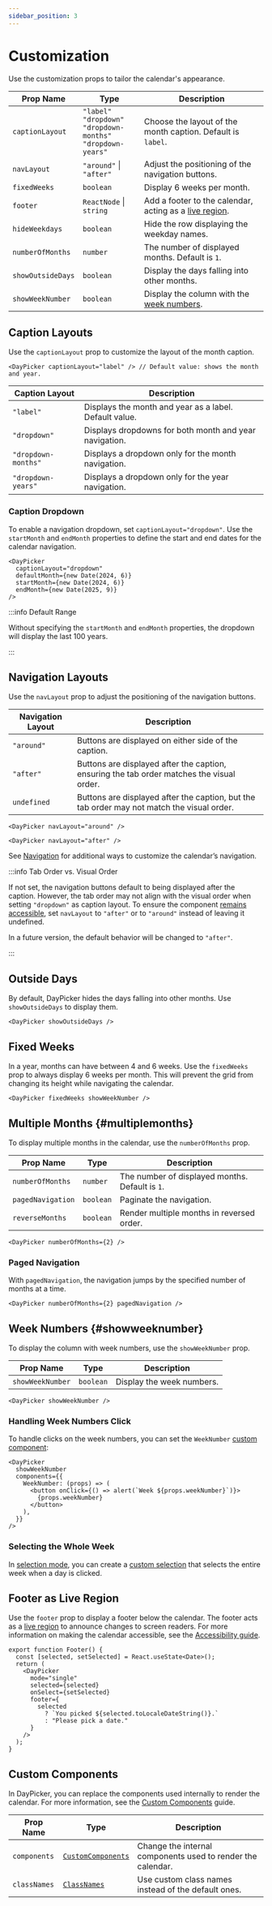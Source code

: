 ```yaml
---
sidebar_position: 3
---
```


# Customization

Use the customization props to tailor the calendar's appearance.

| Prop Name         | Type                                                                         | Description                                                                                                                                 |
| ----------------- | ---------------------------------------------------------------------------- | ------------------------------------------------------------------------------------------------------------------------------------------- |
| `captionLayout`   | `"label"`<br/> `"dropdown"`<br/> `"dropdown-months"`<br/> `"dropdown-years"` | Choose the layout of the month caption. Default is `label`.                                                                                 |
| `navLayout`       | `"around"` \| `"after"`                                                      | Adjust the positioning of the navigation buttons.                                                                                           |
| `fixedWeeks`      | `boolean`                                                                    | Display 6 weeks per month.                                                                                                                  |
| `footer`          | `ReactNode` \| `string`                                                      | Add a footer to the calendar, acting as a [live region](https://developer.mozilla.org/en-US/docs/Web/Accessibility/ARIA/ARIA_Live_Regions). |
| `hideWeekdays`    | `boolean`                                                                    | Hide the row displaying the weekday names.                                                                                                  |
| `numberOfMonths`  | `number`                                                                     | The number of displayed months. Default is `1`.                                                                                             |
| `showOutsideDays` | `boolean`                                                                    | Display the days falling into other months.                                                                                                 |
| `showWeekNumber`  | `boolean`                                                                    | Display the column with the [week numbers](#showweeknumber).                                                                                |

## Caption Layouts

Use the `captionLayout` prop to customize the layout of the month caption.

```tsx
<DayPicker captionLayout="label" /> // Default value: shows the month and year.
```

| Caption Layout      | Description                                            |
| ------------------- | ------------------------------------------------------ |
| `"label"`           | Displays the month and year as a label. Default value. |
| `"dropdown"`        | Displays dropdowns for both month and year navigation. |
| `"dropdown-months"` | Displays a dropdown only for the month navigation.     |
| `"dropdown-years"`  | Displays a dropdown only for the year navigation.      |

### Caption Dropdown

To enable a navigation dropdown, set `captionLayout="dropdown"`. Use the `startMonth` and `endMonth` properties to define the start and end dates for the calendar navigation.

```tsx
<DayPicker
  captionLayout="dropdown"
  defaultMonth={new Date(2024, 6)}
  startMonth={new Date(2024, 6)}
  endMonth={new Date(2025, 9)}
/>
```

<BrowserWindow>
  <Examples.Dropdown />
</BrowserWindow>

:::info Default Range

Without specifying the `startMonth` and `endMonth` properties, the dropdown will display the last 100 years.

:::

## Navigation Layouts

Use the `navLayout` prop to adjust the positioning of the navigation buttons.

| Navigation Layout | Description                                                                                |
| ----------------- | ------------------------------------------------------------------------------------------ |
| `"around"`        | Buttons are displayed on either side of the caption.                                       |
| `"after"`         | Buttons are displayed after the caption, ensuring the tab order matches the visual order.  |
| `undefined`       | Buttons are displayed after the caption, but the tab order may not match the visual order. |

```tsx
<DayPicker navLayout="around" />
```

<BrowserWindow>
  <Examples.NavLayout />
</BrowserWindow>

```tsx
<DayPicker navLayout="after" />
```

<BrowserWindow>
  <Examples.NavLayoutAfter />
</BrowserWindow>

See [Navigation](./navigation.mdx) for additional ways to customize the calendar’s navigation.

:::info Tab Order vs. Visual Order

If not set, the navigation buttons default to being displayed after the caption. However, the tab order may not align with the visual order when setting `"dropdown"` as caption layout. To ensure the component [remains accessible](https://www.w3.org/TR/WCAG22/#focus-order), set `navLayout` to `"after"` or to `"around"` instead of leaving it undefined.

In a future version, the default behavior will be changed to `"after"`.

:::

## Outside Days

By default, DayPicker hides the days falling into other months. Use `showOutsideDays` to display them.

```tsx
<DayPicker showOutsideDays />
```

<BrowserWindow>
  <Examples.OutsideDays />
</BrowserWindow>

## Fixed Weeks

In a year, months can have between 4 and 6 weeks. Use the `fixedWeeks` prop to always display 6 weeks per month. This will prevent the grid from changing its height while navigating the calendar.

```tsx
<DayPicker fixedWeeks showWeekNumber />
```

<BrowserWindow>
  <Examples.FixedWeeks />
</BrowserWindow>

## Multiple Months {#multiplemonths}

To display multiple months in the calendar, use the `numberOfMonths` prop.

| Prop Name         | Type      | Description                                     |
| ----------------- | --------- | ----------------------------------------------- |
| `numberOfMonths`  | `number`  | The number of displayed months. Default is `1`. |
| `pagedNavigation` | `boolean` | Paginate the navigation.                        |
| `reverseMonths`   | `boolean` | Render multiple months in reversed order.       |

```tsx
<DayPicker numberOfMonths={2} />
```

<BrowserWindow>
  <Examples.MultipleMonths />
</BrowserWindow>

### Paged Navigation

With `pagedNavigation`, the navigation jumps by the specified number of months at a time.

```tsx
<DayPicker numberOfMonths={2} pagedNavigation />
```

<BrowserWindow>
  <Examples.MultipleMonthsPaged />
</BrowserWindow>

## Week Numbers {#showweeknumber}

To display the column with week numbers, use the `showWeekNumber` prop.

| Prop Name        | Type      | Description               |
| ---------------- | --------- | ------------------------- |
| `showWeekNumber` | `boolean` | Display the week numbers. |

```tsx
<DayPicker showWeekNumber />
```

<BrowserWindow>
  <Examples.Weeknumber />
</BrowserWindow>

### Handling Week Numbers Click

To handle clicks on the week numbers, you can set the `WeekNumber` [custom component](../guides/custom-components.mdx):

```tsx
<DayPicker
  showWeekNumber
  components={{
    WeekNumber: (props) => (
      <button onClick={() => alert(`Week ${props.weekNumber}`)}>
        {props.weekNumber}
      </button>
    ),
  }}
/>
```

### Selecting the Whole Week

In [selection mode](./selection-modes.mdx), you can create a [custom selection](../guides/custom-selections.mdx) that selects the entire week when a day is clicked.

## Footer as Live Region

Use the `footer` prop to display a footer below the calendar. The footer acts as a [live region](https://developer.mozilla.org/en-US/docs/Web/Accessibility/ARIA/ARIA_Live_Regions) to announce changes to screen readers. For more information on making the calendar accessible, see the [Accessibility guide](../guides/accessibility.mdx).

```tsx
export function Footer() {
  const [selected, setSelected] = React.useState<Date>();
  return (
    <DayPicker
      mode="single"
      selected={selected}
      onSelect={setSelected}
      footer={
        selected
          ? `You picked ${selected.toLocaleDateString()}.`
          : "Please pick a date."
      }
    />
  );
}
```

<BrowserWindow>
  <Examples.Footer />
</BrowserWindow>

## Custom Components

In DayPicker, you can replace the components used internally to render the calendar. For more information, see the [Custom Components](../guides/custom-components.mdx) guide.

| Prop Name    | Type                                              | Description                                                 |
| ------------ | ------------------------------------------------- | ----------------------------------------------------------- |
| `components` | [`CustomComponents`](../api/index.md#components)  | Change the internal components used to render the calendar. |
| `classNames` | [`ClassNames`](../api/type-aliases/ClassNames.md) | Use custom class names instead of the default ones.         |
